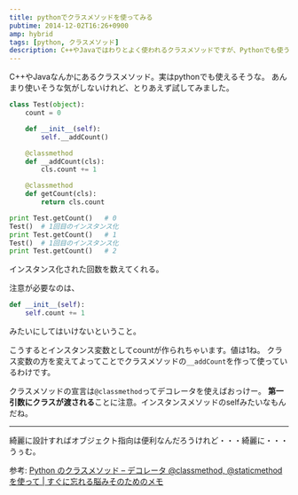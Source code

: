 ```yaml
---
title: pythonでクラスメソッドを使ってみる
pubtime: 2014-12-02T16:26+0900
amp: hybrid
tags: [python, クラスメソッド]
description: C++やJavaではわりとよく使われるクラスメソッドですが、Pythonでも使うことが出来ます。というわけで、Pythonのクラスメソッドの使い方の解説記事です。
---
```


C++やJavaなんかにあるクラスメソッド。実はpythonでも使えるそうな。
あんまり使いそうな気がしないけれど、とりあえず試してみました。

``` python
class Test(object):
    count = 0

    def __init__(self):
        self.__addCount()

    @classmethod
    def __addCount(cls):
        cls.count += 1

    @classmethod
    def getCount(cls):
        return cls.count

print Test.getCount()	# 0
Test()	# 1回目のインスタンス化
print Test.getCount()	# 1
Test()	# 1回目のインスタンス化
print Test.getCount()	# 2
```
インスタンス化された回数を数えてくれる。

注意が必要なのは、
``` python
def __init__(self):
    self.count += 1
```
みたいにしてはいけないということ。

こうするとインスタンス変数としてcountが作られちゃいます。値は1ね。
クラス変数の方を変えてよってことでクラスメソッドの`__addCount`を作って使っているわけです。

クラスメソッドの宣言は`@classmethod`ってデコレータを使えばおっけー。
**第一引数にクラスが渡される**ことに注意。インスタンスメソッドのselfみたいなもんだね。

---

綺麗に設計すればオブジェクト指向は便利なんだろうけれど・・・綺麗に・・・うぅむ。

参考: [Python のクラスメソッド &#8211; デコレータ @classmethod, @staticmethod を使って | すぐに忘れる脳みそのためのメモ](http://jutememo.blogspot.jp/2008/09/python-classmethod-staticmethod.html)
